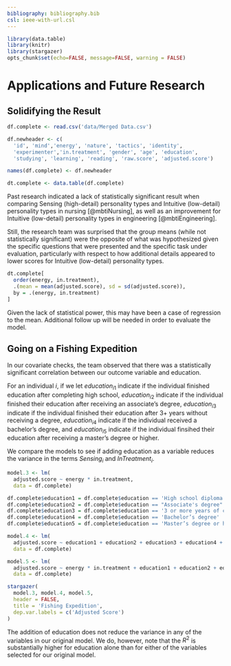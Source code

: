 ```yaml
---
bibliography: bibliography.bib
csl: ieee-with-url.csl
---
```


```r
library(data.table)
library(knitr)
library(stargazer)
opts_chunk$set(echo=FALSE, message=FALSE, warning = FALSE)
```

# Applications and Future Research

## Solidifying the Result

```r
df.complete <- read.csv('data/Merged Data.csv')

df.newheader <- c(
  'id', 'mind','energy', 'nature', 'tactics', 'identity',
  'experimenter','in.treatment', 'gender', 'age', 'education',
  'studying', 'learning', 'reading', 'raw.score', 'adjusted.score')

names(df.complete) <- df.newheader

dt.complete <- data.table(df.complete)
```

Past research indicated a lack of statistically significant result when comparing Sensing (high-detail) personality types and Intuitive (low-detail) personality types in nursing [@mbtiNursing], as well as an improvement for Intuitive (low-detail) personality types in engineering [@mbtiEngineering].

Still, the research team was surprised that the group means (while not statistically significant) were the opposite of what was hypothesized given the specific questions that were presented and the specific task under evaluation, particularly with respect to how additional details appeared to lower scores for Intuitive (low-detail) personality types.

```r
dt.complete[
  order(energy, in.treatment),
  .(mean = mean(adjusted.score), sd = sd(adjusted.score)),
  by = .(energy, in.treatment)
]
```

Given the lack of statistical power, this may have been a case of regression to the mean. Additional follow up will be needed in order to evaluate the model.

## Going on a Fishing Expedition

In our covariate checks, the team observed that there was a statistically significant correlation between our outcome variable and education. 

For an individual $i$, if we let $education_{i1}$ indicate if the individual finished education after completing high school, $education_{i2}$ indicate if the individual finished their education after receiving an associate's degree, $education_{i3}$ indicate if the individual finished their education after 3+ years without receiving a degree, $education_{i4}$ indicate if the individual received a bachelor's degree, and $education_{i5}$ indicate if the individual finsihed their education after receiving a master's degree or higher.

We compare the models to see if adding education as a variable reduces the variance in the terms $Sensing_i$ and $InTreatment_i$.


```r
model.3 <- lm(
  adjusted.score ~ energy * in.treatment,
  data = df.complete)

df.complete$education1 = df.complete$education == 'High school diploma or GED'
df.complete$education2 = df.complete$education == "Associate's degree"
df.complete$education3 = df.complete$education == '3 or more years of college, no Bachelor’s or Master’s degree'
df.complete$education4 = df.complete$education == 'Bachelor’s degree'
df.complete$education5 = df.complete$education == 'Master’s degree or higher'

model.4 <- lm(
  adjusted.score ~ education1 + education2 + education3 + education4 + education5,
  data = df.complete)

model.5 <- lm(
  adjusted.score ~ energy * in.treatment + education1 + education2 + education3 + education4 + education5,
  data = df.complete)

stargazer(
  model.3, model.4, model.5,
  header = FALSE,
  title = 'Fishing Expedition',
  dep.var.labels = c('Adjusted Score')
)
```

The addition of education does not reduce the variance in any of the variables in our original model. We do, however, note that the $R^2$ is substantially higher for education alone than for either of the variables selected for our original model. 